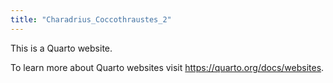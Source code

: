 ```yaml
---
title: "Charadrius_Coccothraustes_2"
---
```


This is a Quarto website.

To learn more about Quarto websites visit <https://quarto.org/docs/websites>.
